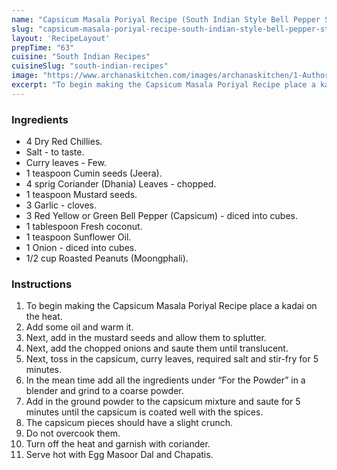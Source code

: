 ---
name: "Capsicum Masala Poriyal Recipe (South Indian Style Bell Pepper Stir Fry)"
slug: "capsicum-masala-poriyal-recipe-south-indian-style-bell-pepper-stir-fry"
layout: 'RecipeLayout'
prepTime: "63"
cuisine: "South Indian Recipes"
cuisineSlug: "south-indian-recipes"
image: "https://www.archanaskitchen.com/images/archanaskitchen/1-Author/Padma_Veeranki/Tricolour_Capsicum_Masala_StirFry.jpg"
excerpt: "To begin making the Capsicum Masala Poriyal Recipe place a kadai on the heat"
---

### Ingredients

- 4 Dry Red Chillies.
- Salt - to taste.
- Curry leaves - Few.
- 1 teaspoon Cumin seeds (Jeera).
- 4 sprig Coriander (Dhania) Leaves - chopped.
- 1 teaspoon Mustard seeds.
- 3 Garlic - cloves.
- 3 Red Yellow or Green Bell Pepper (Capsicum) - diced into cubes.
- 1 tablespoon Fresh coconut.
- 1 teaspoon Sunflower Oil.
- 1 Onion - diced into cubes.
- 1/2 cup Roasted Peanuts (Moongphali).

### Instructions

1. To begin making the Capsicum Masala Poriyal Recipe place a kadai on the heat.
1. Add some oil and warm it.
1. Next, add in the mustard seeds and allow them to splutter.
1. Next, add the chopped onions and saute them until translucent.
1. Next, toss in the capsicum, curry leaves, required salt and stir-fry for 5 minutes.
1. In the mean time add all the ingredients under “For the Powder” in a blender and grind to a coarse powder.
1. Add in the ground powder to the capsicum mixture and saute for 5 minutes until the capsicum is coated well with the spices.
1. The capsicum pieces should have a slight crunch.
1. Do not overcook them.
1. Turn off the heat and garnish with coriander.
1. Serve hot with Egg Masoor Dal and Chapatis.
